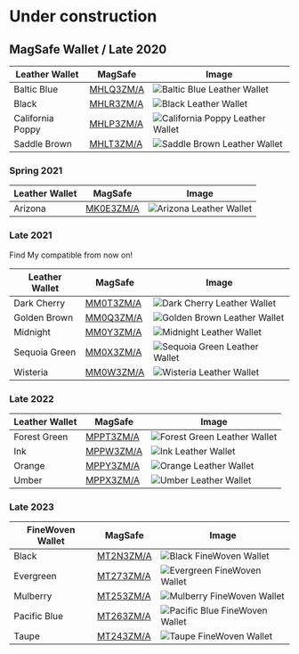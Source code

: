 
# Under construction

## MagSafe Wallet / Late 2020

| Leather Wallet | MagSafe | Image |
| --- | --- | --- |
| Baltic Blue | [MHLQ3ZM/A](/everycase/MHLQ3) | ![Baltic Blue Leather Wallet](/everyphone/MHLQ3.png) |
| Black | [MHLR3ZM/A](/everycase/MHLR3) | ![Black Leather Wallet](/everyphone/MHLR3.png) |
| California Poppy | [MHLP3ZM/A](/everycase/MHLP3) | ![California Poppy Leather Wallet](/everyphone/MHLP3.png) |
| Saddle Brown | [MHLT3ZM/A](/everycase/MHLT3) | ![Saddle Brown Leather Wallet](/everyphone/MHLT3.png) |

### Spring 2021

| Leather Wallet | MagSafe | Image |
| --- | --- | --- |
| Arizona | [MK0E3ZM/A](/everycase/MK0E3) | ![Arizona Leather Wallet](/everyphone/MK0E3.png) |

### Late 2021

Find My compatible from now on!

| Leather Wallet | MagSafe | Image |
| --- | --- | --- |
| Dark Cherry | [MM0T3ZM/A](/everycase/MM0T3) | ![Dark Cherry Leather Wallet](/everyphone/MM0T3.png) |
| Golden Brown | [MM0Q3ZM/A](/everycase/MM0Q3) | ![Golden Brown Leather Wallet](/everyphone/MM0Q3.png) |
| Midnight | [MM0Y3ZM/A](/everycase/MM0Y3) | ![Midnight Leather Wallet](/everyphone/MM0Y3.png) |
| Sequoia Green | [MM0X3ZM/A](/everycase/MM0X3) | ![Sequoia Green Leather Wallet](/everyphone/MM0X3.png) |
| Wisteria | [MM0W3ZM/A](/everycase/MM0W3) | ![Wisteria Leather Wallet](/everyphone/MM0W3.png) |

### Late 2022

| Leather Wallet | MagSafe | Image |
| --- | --- | --- |
| Forest Green | [MPPT3ZM/A](/everycase/MPPT3) | ![Forest Green Leather Wallet](/everyphone/MPPT3.png) |
| Ink | [MPPW3ZM/A](/everycase/MPPW3) | ![Ink Leather Wallet](/everyphone/MPPW3.png) |
| Orange | [MPPY3ZM/A](/everycase/MPPY3) | ![Orange Leather Wallet](/everyphone/MPPY3.png) |
| Umber | [MPPX3ZM/A](/everycase/MPPX3) | ![Umber Leather Wallet](/everyphone/MPPX3.png) |

### Late 2023

| FineWoven Wallet | MagSafe | Image |
| --- | --- | --- |
| Black | [MT2N3ZM/A](/everycase/MT2N3) | ![Black FineWoven Wallet](/everyphone/MT2N3.png) |
| Evergreen | [MT273ZM/A](/everycase/MT273) | ![Evergreen FineWoven Wallet](/everyphone/MT273.png) |
| Mulberry | [MT253ZM/A](/everycase/MT253) | ![Mulberry FineWoven Wallet](/everyphone/MT253.png) |
| Pacific Blue | [MT263ZM/A](/everycase/MT263) | ![Pacific Blue FineWoven Wallet](/everyphone/MT263.png) |
| Taupe | [MT243ZM/A](/everycase/MT243) | ![Taupe FineWoven Wallet](/everyphone/MT243.png) |
